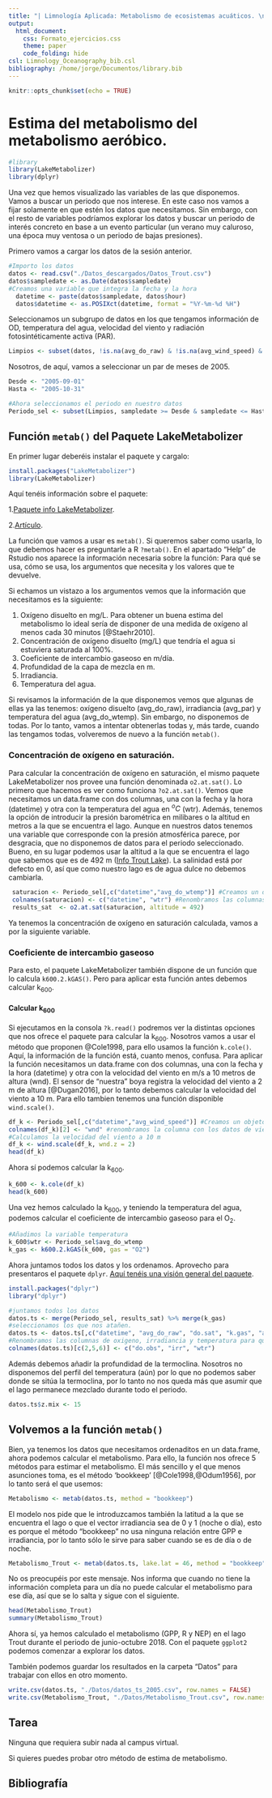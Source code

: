 ```yaml
---
title: "| Limnología Aplicada: Metabolismo de ecosistemas acuáticos. \n| Parte III\n"
output:
  html_document:
    css: Formato_ejercicios.css
    theme: paper
    code_folding: hide
csl: Limnology_Oceanography_bib.csl
bibliography: /home/jorge/Documentos/library.bib
---
```


```r
knitr::opts_chunk$set(echo = TRUE)
```

# Estima del metabolismo del metabolismo aeróbico.
```r
#library
library(LakeMetabolizer)
library(dplyr)
```

Una vez que hemos visualizado las variables de las que disponemos. Vamos a buscar un periodo que nos interese. En este caso nos vamos a fijar solamente en que estén los datos que necesitamos. Sin embargo, con el resto de variables podríamos explorar los datos y buscar un periodo de interés concreto en base a un evento particular (un verano muy caluroso, una época muy ventosa o un periodo de bajas presiones).

Primero vamos a cargar los datos de la sesión anterior.


```r

#Importo los datos
datos <- read.csv("./Datos_descargados/Datos_Trout.csv")
datos$sampledate <- as.Date(datos$sampledate)
#Creamos una variable que integra la fecha y la hora
  datetime <- paste(datos$sampledate, datos$hour)
  datos$datetime <- as.POSIXct(datetime, format = "%Y-%m-%d %H")
```

Seleccionamos un subgrupo de datos en los que tengamos información de OD, temperatura del agua, velocidad del viento y radiación fotosintéticamente activa (PAR).

```r
Limpios <- subset(datos, !is.na(avg_do_raw) & !is.na(avg_wind_speed) & !is.na(avg_do_wtemp) & !is.na(avg_par))
```

Nosotros, de aquí, vamos a seleccionar un par de meses de 2005.

```r
Desde <- "2005-09-01"
Hasta <- "2005-10-31"

#Ahora seleccionamos el periodo en nuestro datos
Periodo_sel <- subset(Limpios, sampledate >= Desde & sampledate <= Hasta)
```


## Función `metab()` del Paquete LakeMetabolizer

En primer lugar deberéis instalar el paquete y cargalo:

```r
install.packages("LakeMetabolizer")
library(LakeMetabolizer)
```

Aquí tenéis información sobre el paquete:

  1.[Paquete info LakeMetabolizer](https://cran.r-project.org/web/packages/LakeMetabolizer/LakeMetabolizer.pdf).
  
  2.[Artículo](https://www.tandfonline.com/doi/pdf/10.1080/IW-6.4.883?needAccess=true).
  
La función que vamos a usar es `metab()`. Si queremos saber como usarla, lo que debemos hacer es preguntarle a R `?metab()`. En el apartado "Help" de Rstudio nos aparece la información necesaria sobre la función: Para qué se usa, cómo se usa, los argumentos que necesita y los valores que te devuelve.

Si echamos un vistazo a los argumentos vemos que la información que necesitamos es la siguiente:

  1. Oxígeno disuelto en mg\/L. Para obtener un buena estima del metabolismo lo ideal sería de disponer de una medida de oxígeno al menos cada 30 minutos [@Staehr2010].
  2. Concentración de oxígeno disuelto (mg\/L) que tendría el agua si estuviera saturada al 100%.
  3. Coeficiente de intercambio gaseoso en m/día.
  4. Profundidad de la capa de mezcla en m.
  5. Irradiancia.
  6. Temperatura del agua.
  
Si revisamos la información de la que disponemos vemos que algunas de ellas ya las tenemos: oxígeno disuelto (avg_do_raw), irradiancia (avg_par) y temperatura del agua (avg_do_wtemp). Sin embargo, no disponemos de todas. Por lo tanto, vamos a intentar obtenerlas todas y, más tarde, cuando las tengamos todas, volveremos de nuevo a la función `metab()`.

### Concentración de oxígeno en saturación.

Para calcular la concentración de oxígeno en saturación, el mismo paquete LakeMetabolizer nos provee una función denominada `o2.at.sat()`. Lo primero que hacemos es ver como funciona `?o2.at.sat()`. Vemos que necesitamos un data.frame con dos columnas, una con la fecha y la hora (datetime) y otra con la temperatura del agua en $^oC$ (wtr). Además, tenemos la opción de introducir la presión barométrica en milibares o la altitud en metros a la que se encuentra el lago. Aunque en nuestros datos tenemos una variable que corresponde con la presión atmosférica parece, por desgracia, que no disponemos de datos para el periodo seleccionado. Bueno, en su lugar podemos usar la altitud a la que se encuentra el lago que sabemos que es de 492 m ([Info Trout Lake](https://lter.limnology.wisc.edu/researchsite/trout-lake)). La salinidad está por defecto en 0, así que como nuestro lago es de agua dulce no debemos cambiarla.

```r
 saturacion <- Periodo_sel[,c("datetime","avg_do_wtemp")] #Creamos un data.frame con las dos variables que necesitamos
 colnames(saturacion) <- c("datetime", "wtr") #Renombramos las columnas para que la función las reconozca automaticamente.
 results_sat  <- o2.at.sat(saturacion, altitude = 492)
```

Ya tenemos la concentración de oxígeno en saturación calculada, vamos a por la siguiente variable.

### Coeficiente de intercambio gaseoso

Para esto, el paquete LakeMetabolizer también dispone de un función que lo calcula `k600.2.kGAS()`. Pero para aplicar esta función antes debemos calcular k~600~.

#### Calcular k~600~

  Si ejecutamos en la consola `?k.read()` podremos ver la distintas opciones que nos ofrece el paquete para calcular la k~600~. Nosotros vamos a usar el método que proponen @Cole1998, para ello usamos la función `k.cole()`. Aquí, la información de la función está, cuanto menos, confusa. Para aplicar la función necesitamos un data.frame con dos columnas, una con la fecha y la hora (datetime) y otra con la velocidad del viento en m/s a 10 metros de altura (wnd). El sensor de "nuestra" boya registra la velocidad del viento a 2 m de altura [@Dugan2016], por lo tanto debemos calcular la velocidad del viento a 10 m. Para ello tambien tenemos una función disponible `wind.scale()`.
  
```r
df_k <- Periodo_sel[,c("datetime","avg_wind_speed")] #Creamos un objeto solo con las variables que nos interesan.
colnames(df_k)[2] <- "wnd" #renombramos la columna con los datos de viento
#Calculamos la velocidad del viento a 10 m
df_k <- wind.scale(df_k, wnd.z = 2)
head(df_k)
```

Ahora sí podemos calcular la k~600~.

```r
k_600 <- k.cole(df_k)
head(k_600)
```

Una vez hemos calculado la k~600~, y teniendo la temperatura del agua, podemos calcular el coeficiente de intercambio gaseoso para el O~2~.

```r
#Añadimos la variable temperatura
k_600$wtr <- Periodo_sel$avg_do_wtemp
k_gas <- k600.2.kGAS(k_600, gas = "O2")
```

Ahora juntamos todos los datos y los ordenamos. Aprovecho para presentaros el paquete `dplyr`. [Aquí tenéis una visión general del paquete](https://4.files.edl.io/b9e2/07/12/19/142839-a23788fb-1d3a-4665-9dc4-33bfd442c296.pdf).

```r
install.packages("dplyr")
library("dplyr")
```

```r
#juntamos todos los datos
datos.ts <- merge(Periodo_sel, results_sat) %>% merge(k_gas)
#seleccionamos los que nos atañen.
datos.ts <- datos.ts[,c("datetime", "avg_do_raw", "do.sat", "k.gas", "avg_par","avg_do_wtemp")]
#Renombramos las columnas de oxigeno, irradiancia y temperatura para que las interprete la función metab()
colnames(datos.ts)[c(2,5,6)] <- c("do.obs", "irr", "wtr")
```

Además debemos añadir la profundidad de la termoclina. Nosotros no disponemos del perfil del temperatura (aún) por lo que no podemos saber donde se sitúa la termoclina, por lo tanto no nos queda más que asumir que el lago permanece mezclado durante todo el periodo.

```r
datos.ts$z.mix <- 15
```

## Volvemos a la función `metab()`

Bien, ya tenemos los datos que necesitamos ordenaditos en un data.frame, ahora podemos calcular el metabolismo. Para ello, la función nos ofrece 5 métodos para estimar el metabolismo. El más sencillo y el que menos asunciones toma, es el método 'bookkeep' [@Cole1998,@Odum1956], por lo tanto será el que usemos:

```r
Metabolismo <- metab(datos.ts, method = "bookkeep")
```
El modelo nos pide que le introduzcamos también la latitud a la que se encuentra el lago o que el vector irradiancia sea de 0 y 1 (noche o día), esto es porque el método "bookkeep" no usa ninguna relación entre GPP e irradiancia, por lo tanto sólo le sirve para saber cuando se es de día o de noche.

```r
Metabolismo_Trout <- metab(datos.ts, lake.lat = 46, method = "bookkeep")
```
No os preocupéis por este mensaje. Nos informa que cuando no tiene la información completa para un día no puede calcular el metabolismo para ese día, así que se lo salta y sigue con el siguiente.

```r
head(Metabolismo_Trout)
summary(Metabolismo_Trout)
```

Ahora sí, ya hemos calculado el metabolismo (GPP, R y NEP) en el lago Trout durante el periodo de junio-octubre 2018. Con el paquete `ggplot2` podemos comenzar a explorar los datos.

También podemos guardar los resultados en la carpeta "Datos" para trabajar con ellos en otro momento.

```r
write.csv(datos.ts, "./Datos/datos_ts_2005.csv", row.names = FALSE)
write.csv(Metabolismo_Trout, "./Datos/Metabolismo_Trout.csv", row.names = FALSE)
```

<div class="ejercicios">
<h2 class="texto">Tarea</h2>
<p class="texto">Ninguna que requiera subir nada al campus virtual.</p>
<p class="textoC">Si quieres puedes probar otro método de estima de metabolismo.</p></div>

## Bibliografía